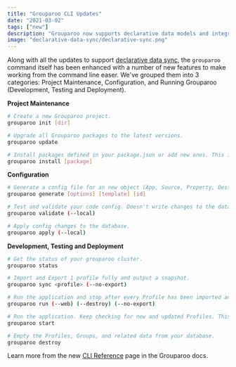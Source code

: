 ```yaml
---
title: "Grouparoo CLI Updates"
date: "2021-03-02"
tags: ["new"]
description: "Grouparoo now supports declarative data models and integrations to continuously sync data to cloud-based tools."
image: "declarative-data-sync/declarative-sync.png"
---
```


Along with all the updates to support [declarative data sync](/blog/declarative-data-sync), the `grouparoo` command itself has been enhanced with a number of new features to make working from the command line easer. We've grouped them into 3 categories: Project Maintenance, Configuration, and Running Grouparoo (Development, Testing and Deployment).

**Project Maintenance**

```bash
# Create a new Grouparoo project.
grouparoo init [dir]

# Upgrade all Grouparoo packages to the latest versions.
grouparoo update

# Install packages defined in your package.json or add new ones. This is equivalent to npm install [package].
grouparoo install [package]
```

**Configuration**

```bash
# Generate a config file for an new object (App, Source, Property, Destination, etc) from a template.
grouparoo generate [options] [template] [id]

# Test and validate your code config. Doesn't write changes to the database. Optionally disable checking with remote Apps.
grouparoo validate (--local)

# Apply config changes to the database.
grouparoo apply (--local)
```

**Development, Testing and Deployment**

```bash
# Get the status of your grouparoo cluster.
grouparoo status

# Import and Export 1 profile fully and output a snapshot.
grouparoo sync <profile> (--no-export)

# Run the application and stop after every Profile has been imported and exported as needed.
grouparoo run (--web) (--destroy) (--no-export)

# Run the application. Keep checking for new and updated Profiles. This is equivalent to npm start
grouparoo start

# Empty the Profiles, Groups, and related data from your database.
grouparoo destroy
```

Learn more from the new [CLI Reference](/docs/cli) page in the Grouparoo docs.
